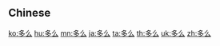 {{also|多麽|多麼}}
==Chinese==
{{zh-see|多麼}}

[[ko:多么]]
[[hu:多么]]
[[mn:多么]]
[[ja:多么]]
[[ta:多么]]
[[th:多么]]
[[uk:多么]]
[[zh:多么]]